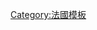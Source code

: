 {{Navbox
|name = 法國公司
|state = <includeonly>{{{state|collapsed}}}</includeonly>
|title = [[法國公司]]
|listclass = hlist

|group1 = 金融
|list1 =
* [[法蘭西銀行]] 
* [[法國巴黎銀行|巴黎銀行]]
* [[法國興業銀行|興業銀行]]
* [[法國農業信貸銀行|農業信貸銀行]]
* [[法國東方匯理銀行|東方匯理銀行]]

|group2 = 汽車 
|list2 = 
* [[標緻汽車|標緻]] 
* [[雪鐵龍]] 
* [[雷諾]] 
* [[布加迪]]
* [[米其林]]

|group3 = 航空
|list3 = 
* [[法國航空]]
* [[科西嘉國際航空]]
* [[空中巴士集團|空中巴士]]
* [[達梭航太|達梭]]
* [[斯奈克瑪]]
 
|group4 = 餐旅飲食
|list4 = 
* [[達能]]
* [[雅高集團|雅高]]

|group5 = 時尚精品
|list5 = 
* [[古馳集團|古馳]]
* [[路易·威登|路易威登]]
* [[香奈兒]]
* [[克里斯汀·迪奧 (品牌)|迪奧]]
* [[伊夫聖洛朗|聖羅蘭]]
* [[萊雅]]

|group6 = 量販業
|list6 = 
* [[家樂福]]

|group7 = 能源電機
|list7 = 
* [[施耐德電機|施耐德]]
* [[道達爾]]

}}<noinclude>
[[Category:法國模板]]
</noinclude>